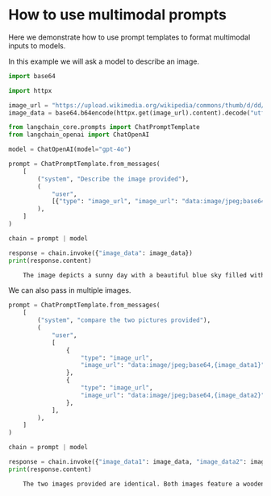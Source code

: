 # How to use multimodal prompts

Here we demonstrate how to use prompt templates to format multimodal inputs to models. 

In this example we will ask a model to describe an image.

```python
import base64

import httpx

image_url = "https://upload.wikimedia.org/wikipedia/commons/thumb/d/dd/Gfp-wisconsin-madison-the-nature-boardwalk.jpg/2560px-Gfp-wisconsin-madison-the-nature-boardwalk.jpg"
image_data = base64.b64encode(httpx.get(image_url).content).decode("utf-8")
```


```python
from langchain_core.prompts import ChatPromptTemplate
from langchain_openai import ChatOpenAI

model = ChatOpenAI(model="gpt-4o")
```


```python
prompt = ChatPromptTemplate.from_messages(
    [
        ("system", "Describe the image provided"),
        (
            "user",
            [{"type": "image_url", "image_url": "data:image/jpeg;base64,{image_data}"}],
        ),
    ]
)
```


```python
chain = prompt | model
```


```python
response = chain.invoke({"image_data": image_data})
print(response.content)
```


<CodeOutputBlock lang="python">

```default
    The image depicts a sunny day with a beautiful blue sky filled with scattered white clouds. The sky has varying shades of blue, ranging from a deeper hue near the horizon to a lighter, almost pale blue higher up. The white clouds are fluffy and scattered across the expanse of the sky, creating a peaceful and serene atmosphere. The lighting and cloud patterns suggest pleasant weather conditions, likely during the daytime hours on a mild, sunny day in an outdoor natural setting.
```

</CodeOutputBlock>

We can also pass in multiple images.

```python
prompt = ChatPromptTemplate.from_messages(
    [
        ("system", "compare the two pictures provided"),
        (
            "user",
            [
                {
                    "type": "image_url",
                    "image_url": "data:image/jpeg;base64,{image_data1}",
                },
                {
                    "type": "image_url",
                    "image_url": "data:image/jpeg;base64,{image_data2}",
                },
            ],
        ),
    ]
)
```


```python
chain = prompt | model
```


```python
response = chain.invoke({"image_data1": image_data, "image_data2": image_data})
print(response.content)
```


<CodeOutputBlock lang="python">

```default
    The two images provided are identical. Both images feature a wooden boardwalk path extending through a lush green field under a bright blue sky with some clouds. The perspective, colors, and elements in both images are exactly the same.
```

</CodeOutputBlock>
